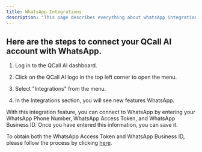 ```yaml
---
title: WhatsApp Integrations
description: "This page describes everything about whatsApp integrations"
---
```


## Here are the steps to connect your QCall AI account with WhatsApp.

1. Log in to the QCall AI dashboard.

2. Click on the QCall AI logo in the top left corner to open the menu.

3. Select "Integrations" from the menu.

4. In the Integrations section, you will see new features WhatsApp.

With this integration feature, you can connect to WhatsApp by entering your WhatsApp Phone Number, WhatsApp Access Token, and WhatsApp Business ID. Once you have entered this information, you can save it.

To obtain both the WhatsApp Access Token and WhatsApp Business ID, please follow the process by clicking [here](https://docs.qcall.ai/general/integrations/whatsappBusinessApiSetup).
